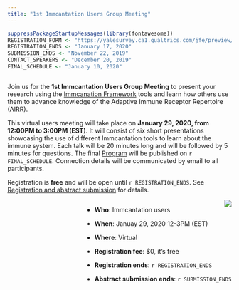 ```yaml
---
title: "1st Immcantation Users Group Meeting"
---
```


```r
suppressPackageStartupMessages(library(fontawesome))
REGISTRATION_FORM <- "https://yalesurvey.ca1.qualtrics.com/jfe/preview/SV_5sVwvTv8QPuDtgV?Q_SurveyVersionID=current&Q_CHL=preview"
REGISTRATION_ENDS <- "January 17, 2020"
SUBMISSION_ENDS <- "November 22, 2019"
CONTACT_SPEAKERS <- "December 20, 2019"
FINAL_SCHEDULE <- "January 10, 2020"
```

<!-- main text -->

<div  style="max-width: 55rem; float:left;">
Join us for the **1st Immcantation Users Group Meeting** to present your research 
using the [Immcanation Framework](http://immcantation.org) tools and learn 
how others use them to advance knowledge of the Adaptive Immune Receptor Repertoire (AIRR).

This virtual users meeting will take place on **January 29, 2020, from 12:00PM to 3:00PM (EST)**.
It will consist of six short presentations showcasing the use of different Immcantation
tools to learn about the immune system. Each talk will be 20 minutes long 
and will be followed by 5 minutes for questions. The final [Program](program.html)
will be published on `r FINAL_SCHEDULE`. Connection details will be communicated by email to all participants.

Registration is **free** and will be open until `r REGISTRATION_ENDS`. See [Registration and abstract submission](registration.html) for details.
</div>

<!-- side box -->
<div class="card text-white bg-primary mb-3" style="max-width: 35rem; float:right;">
<div class="card-header"><img src='static/immcantation.png' style="max-width: 10rem; float:right;"></div>
<div class="card-body">
<div class="card-title"></div>
<div class="card-text">
* **Who**: Immcantation users

* **When**: Januay 29, 2020 12-3PM (EST)
  
* **Where**: Virtual

* **Registration fee**: $0, it's free

* **Registration ends**: `r REGISTRATION_ENDS`

* **Abstract submission ends**: `r SUBMISSION_ENDS`
</div></div>
 </div>
